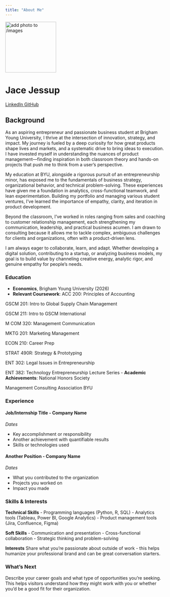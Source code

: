 ```yaml
---
title: "About Me"
---
```


::: {.hero-banner .text-center}

<img src="images/profile.jpg" alt="add photo to /images" class="rounded-circle mb-3" width="160">

<h1>Jace Jessup</h1>

<a href="www.linkedin.com/in/jace-jessup-4390a3263" class="btn btn-outline-primary btn-sm" target="_blank">
  <i class="fab fa-linkedin"></i> LinkedIn
</a>
<a href="https://github.com/JaceTheAce16" class="btn btn-outline-primary btn-sm" target="_blank">
  <i class="fab fa-github"></i> GitHub
</a>

:::

## Background

As an aspiring entrepreneur and passionate business student at Brigham Young University, I thrive at the intersection of innovation, strategy, and impact. My journey is fueled by a deep curiosity for how great products shape lives and markets, and a systematic drive to bring ideas to execution. I have invested myself in understanding the nuances of product management—finding inspiration in both classroom theory and hands-on projects that push me to think from a user’s perspective.

My education at BYU, alongside a rigorous pursuit of an entrepreneurship minor, has exposed me to the fundamentals of business strategy, organizational behavior, and technical problem-solving. These experiences have given me a foundation in analytics, cross-functional teamwork, and lean experimentation. Building my portfolio and managing various student ventures, I've learned the importance of empathy, clarity, and iteration in product development.

Beyond the classroom, I've worked in roles ranging from sales and coaching to customer relationship management, each strengthening my communication, leadership, and practical business acumen. I am drawn to consulting because it allows me to tackle complex, ambiguous challenges for clients and organizations, often with a product-driven lens.

I am always eager to collaborate, learn, and adapt. Whether developing a digital solution, contributing to a startup, or analyzing business models, my goal is to build value by channeling creative energy, analytic rigor, and genuine empathy for people’s needs.

### Education

- **Economics**, Brigham Young University (2026)
- **Relevant Coursework**: 
ACC 200: Principles of Accounting

GSCM 201: Intro to Global Supply Chain Management

GSCM 211: Intro to GSCM International

M COM 320: Management Communication

MKTG 201: Marketing Management

ECON 210: Career Prep

STRAT 490R: Strategy & Prototyping

ENT 302: Legal Issues in Entrepreneurship

ENT 382: Technology Entrepreneurship Lecture Series
- **Academic Achievements**: 
National Honors Society

Management Consulting Association BYU

### Experience

#### Job/Internship Title - Company Name
*Dates*

- Key accomplishment or responsibility
- Another achievement with quantifiable results
- Skills or technologies used

#### Another Position - Company Name
*Dates*

- What you contributed to the organization
- Projects you worked on
- Impact you made

### Skills & Interests

**Technical Skills**
- Programming languages (Python, R, SQL)
- Analytics tools (Tableau, Power BI, Google Analytics)
- Product management tools (Jira, Confluence, Figma)

**Soft Skills**
- Communication and presentation
- Cross-functional collaboration
- Strategic thinking and problem-solving

**Interests**
Share what you're passionate about outside of work - this helps humanize your professional brand and can be great conversation starters.

### What's Next

Describe your career goals and what type of opportunities you're seeking. This helps visitors understand how they might work with you or whether you'd be a good fit for their organization.
